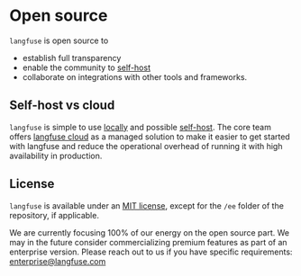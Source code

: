 # Open source

`langfuse` is open source to

- establish full transparency
- enable the community to [self-host](/docs/self-host)
- collaborate on integrations with other tools and frameworks.

## Self-host vs cloud

`langfuse` is simple to use [locally](/docs/local) and possible [self-host](/docs/self-host). The core team offers [langfuse cloud](/docs/cloud) as a managed solution to make it easier to get started with langfuse and reduce the operational overhead of running it with high availability in production.

## License

`langfuse` is available under an [MIT license](https://github.com/finto-technologies/langfuse/blob/main/LICENSE), except for the `/ee` folder of the repository, if applicable.

We are currently focusing 100% of our energy on the open source part. We may in the future consider commercializing premium features as part of an enterprise version. Please reach out to us if you have specific requirements: enterprise@langfuse.com
